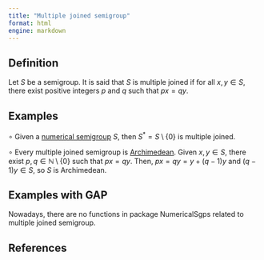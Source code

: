 ```yaml
---
title: "Multiple joined semigroup"
format: html
engine: markdown
---
```


<!-- Definición de Num. Sem. -->

## Definition

Let $S$ be a semigroup. It is said that $S$ is multiple joined if for all $x, y \in S$, there exist positive integers $p$ and $q$ such that $px = qy$.

## Examples

$\circ$ Given a [numerical semigroup](../Basic-concepts/Numerical-semigroup.qmd) $S$, then $S^* = S \setminus \{0\}$ is multiple joined.

$\circ$ Every multiple joined semigroup is [Archimedean](Archimedean-property.qmd). Given $x, y \in S$, there exist $p, q \in \mathbb{N} \setminus \{0\}$ such that $px = qy$. Then, $px = qy = y + (q-1)y$ and $(q-1)y \in S$, so $S$ is Archimedean.

## Examples with GAP

Nowadays, there are no functions in package NumericalSgps related to multiple joined semigroup.

## References
